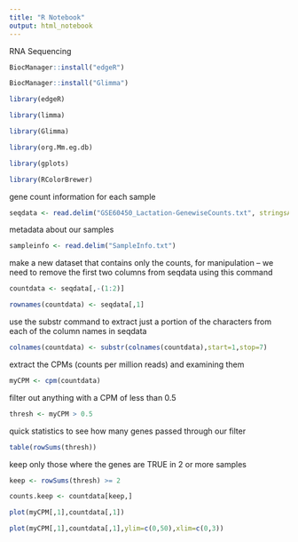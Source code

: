```yaml
---
title: "R Notebook"
output: html_notebook
---
```


RNA Sequencing

```r
BiocManager::install("edgeR")
```

```r
BiocManager::install("Glimma")
```
```r
library(edgeR)

library(limma)

library(Glimma)

library(org.Mm.eg.db)
```

```r
library(gplots)

library(RColorBrewer)
```

gene count information for each sample
```r
seqdata <- read.delim("GSE60450_Lactation-GenewiseCounts.txt", stringsAsFactors = FALSE)

```
metadata about our samples
```r
sampleinfo <- read.delim("SampleInfo.txt")
```

make a new dataset that contains only the counts, for manipulation – we need to remove the first two columns from seqdata using this command
```r
countdata <- seqdata[,-(1:2)]
```
```r
rownames(countdata) <- seqdata[,1]
```

use the substr command to extract just a portion of the characters from each of the
column names in seqdata
```r
colnames(countdata) <- substr(colnames(countdata),start=1,stop=7)
```

extract the CPMs (counts per million reads) and examining them
```r
myCPM <- cpm(countdata)
```

filter out anything with a CPM of less than 0.5
```r
thresh <- myCPM > 0.5
```

quick statistics to see how many genes passed through our filter
```r
table(rowSums(thresh))
```

keep only those where the genes are TRUE in 2 or more samples
```r
keep <- rowSums(thresh) >= 2

counts.keep <- countdata[keep,]
```

```r
plot(myCPM[,1],countdata[,1])
```
```r
plot(myCPM[,1],countdata[,1],ylim=c(0,50),xlim=c(0,3))
```

